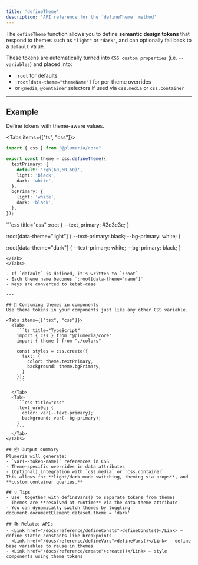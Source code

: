 ```yaml
---
title: 'defineTheme'
description: 'API reference for the `defineTheme` method'
---
```



The `defineTheme` function allows you to define **semantic design tokens** that respond to themes such as `"light"` or `"dark"`, and can optionally fall back to a `default` value.

These tokens are automatically turned into `CSS custom properties` (i.e. `--variables`) and placed into:

- `:root` for defaults
- `:root[data-theme="themeName"]` for per-theme overrides
- or `@media`, `@container` selectors if used via `css.media` or `css.container`

---

## Example

Define tokens with theme-aware values.

<Tabs items={["ts", "css"]}>
  <Tab>

```ts title="TypeScript"
import { css } from "@plumeria/core"

export const theme = css.defineTheme({
  textPrimary: {
    default: 'rgb(60,60,60)',
    light: 'black',
    dark: 'white',
  },
  bgPrimary: {
    light: 'white',
    dark: 'black',
  },
});
```
</Tab>
<Tab>
```css title="css"
:root {
  --text_primary: #3c3c3c;
}

:root[data-theme="light"] {
  --text-primary: black;
  --bg-primary: white;
}

:root[data-theme="dark"] {
  --text-primary: white;
  --bg-primary: black;
}
```
</Tab>
</Tabs>

- If `default` is defined, it's written to `:root`
- Each theme name becomes `:root[data-theme="name"]`
- Keys are converted to kebab-case

---

## 🎨 Consuming themes in components
Use theme tokens in your components just like any other CSS variable.

<Tabs items={["tsx", "css"]}>
  <Tab>
    ```ts title="TypeScript"
    import { css } from "@plumeria/core"
    import { theme } from "./colors"
    
    const styles = css.create({
      text: {
        color: theme.textPrimary,
        background: theme.bgPrimary,
      }
    });
    ```

  </Tab>
  <Tab>
    ```css title="css"
    .text_oro9qj {
      color: var(--text-primary);
      background: var(--bg-primary);
    }
    ```
  </Tab>
</Tabs>

## 📦 Output summary
Plumeria will generate:
- `var(--token-name)` references in CSS
- Theme-specific overrides in data attributes
- (Optional) integration with `css.media` or `css.container`
This allows for **light/dark mode switching, theming via props**, and **custom container queries.**

## 💡 Tips
- Use  together with defineVars() to separate tokens from themes
- Themes are **resolved at runtime** via the data-theme attribute
- You can dynamically switch themes by toggling document.documentElement.dataset.theme = 'dark'

## 📚 Related APIs
- <Link href="/docs/reference/defineConsts">defineConsts()</Link> — define static constants like breakpoints  
- <Link href="/docs/reference/defineVars">defineVars()</Link> — define base variables to reuse in themes  
- <Link href="/docs/reference/create">create()</Link> — style components using theme tokens
